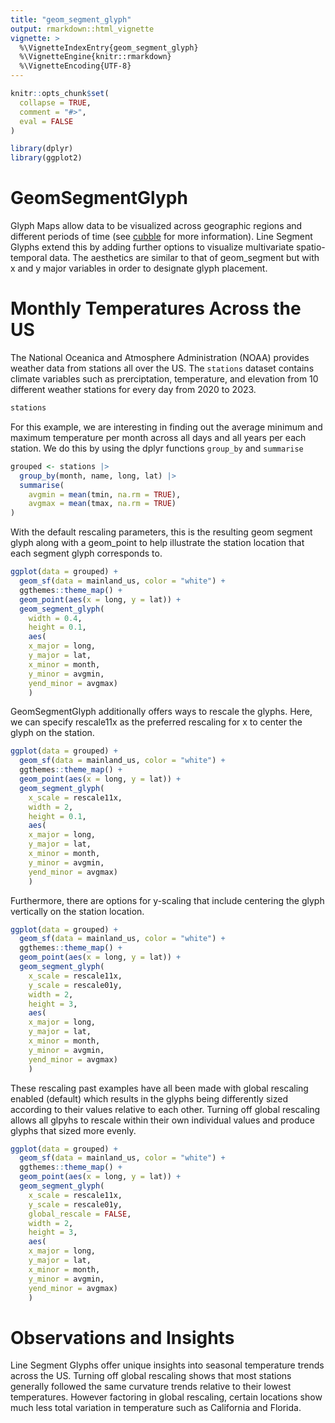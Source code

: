 ```yaml
---
title: "geom_segment_glyph"
output: rmarkdown::html_vignette
vignette: >
  %\VignetteIndexEntry{geom_segment_glyph}
  %\VignetteEngine{knitr::rmarkdown}
  %\VignetteEncoding{UTF-8}
---
```


```r
knitr::opts_chunk$set(
  collapse = TRUE,
  comment = "#>",
  eval = FALSE
)
```

```r
library(dplyr)
library(ggplot2)
```

# GeomSegmentGlyph

Glyph Maps allow data to be visualized across geographic regions and different periods of time (see [cubble](https://github.com/huizezhang-sherry/cubble) for more information). Line Segment Glyphs extend this by adding further options to visualize multivariate spatio-temporal data. The aesthetics are similar to that of geom_segment but with x and y major variables in order to designate glyph placement.

# Monthly Temperatures Across the US

The National Oceanica and Atmosphere Administration (NOAA) provides weather data from stations all over the US. The `stations` dataset contains climate variables such as prerciptation, temperature, and elevation from 10 different weather stations for every day from 2020 to 2023.

```r
stations
```

For this example, we are interesting in finding out the average minimum and maximum temperature per month across all days and all years per each station. We do this by using the dplyr functions `group_by` and `summarise`

```r
grouped <- stations |>
  group_by(month, name, long, lat) |>
  summarise(
    avgmin = mean(tmin, na.rm = TRUE),
    avgmax = mean(tmax, na.rm = TRUE)
)
```

With the default rescaling parameters, this is the resulting geom segment glyph along with a geom_point to help illustrate the station location that each segment glyph corresponds to.

```r
ggplot(data = grouped) +
  geom_sf(data = mainland_us, color = "white") +
  ggthemes::theme_map() +
  geom_point(aes(x = long, y = lat)) +
  geom_segment_glyph(
    width = 0.4,
    height = 0.1,
    aes(
    x_major = long, 
    y_major = lat, 
    x_minor = month, 
    y_minor = avgmin, 
    yend_minor = avgmax)
    ) 
```

GeomSegmentGlyph additionally offers ways to rescale the glyphs. Here, we can specify rescale11x as the preferred rescaling for x to center the glyph on the station.

```r
ggplot(data = grouped) +
  geom_sf(data = mainland_us, color = "white") +
  ggthemes::theme_map() +
  geom_point(aes(x = long, y = lat)) +
  geom_segment_glyph(
    x_scale = rescale11x,
    width = 2,
    height = 0.1,
    aes(
    x_major = long, 
    y_major = lat, 
    x_minor = month, 
    y_minor = avgmin, 
    yend_minor = avgmax)
    ) 
```

Furthermore, there are options for y-scaling that include centering the glyph vertically on the station location.

```r
ggplot(data = grouped) +
  geom_sf(data = mainland_us, color = "white") +
  ggthemes::theme_map() +
  geom_point(aes(x = long, y = lat)) +
  geom_segment_glyph(
    x_scale = rescale11x,
    y_scale = rescale01y,
    width = 2,
    height = 3,
    aes(
    x_major = long, 
    y_major = lat, 
    x_minor = month, 
    y_minor = avgmin, 
    yend_minor = avgmax)
    ) 
```

These rescaling past examples have all been made with global rescaling enabled (default) which results in the glyphs being differently sized according to their values relative to each other. Turning off global rescaling allows all glpyhs to rescale within their own individual values and produce glyphs that sized more evenly.

```r
ggplot(data = grouped) +
  geom_sf(data = mainland_us, color = "white") +
  ggthemes::theme_map() +
  geom_point(aes(x = long, y = lat)) +
  geom_segment_glyph(
    x_scale = rescale11x,
    y_scale = rescale01y,
    global_rescale = FALSE,
    width = 2,
    height = 3,
    aes(
    x_major = long, 
    y_major = lat, 
    x_minor = month, 
    y_minor = avgmin, 
    yend_minor = avgmax)
    ) 
```

# Observations and Insights

Line Segment Glyphs offer unique insights into seasonal temperature trends across the US. Turning off global rescaling shows that most stations generally followed the same curvature trends relative to their lowest temperatures. However factoring in global rescaling, certain locations show much less total variation in temperature such as California and Florida.
